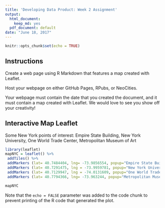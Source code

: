 ---
title: 'Developing Data Product: Week 2 Assignment'
output:
  html_document:
    keep_md: yes
  pdf_document: default
date: "June 18, 2017"
---

```{r setup, include=FALSE}
knitr::opts_chunk$set(echo = TRUE)
```

## Instructions
Create a web page using R Markdown that features a map created with Leaflet.

Host your webpage on either GitHub Pages, RPubs, or NeoCities.

Your webpage must contain the date that you created the document, and it must contain a map created with Leaflet. We would love to see you show off your creativity!


## Interactive Map Leaflet

Some New York points of interest: Empire State Building, New York University, One World Trade Center, Metropolitan Museum of Art

```{r}
library(leaflet)
mapNYC = leaflet() %>%
 addTiles() %>%
 addMarkers (lat= 40.7484404, lng= -73.9856554, popup="Empire State Building")%>%
 addMarkers (lat= 40.7291475, lng = -73.9959781, popup="New York University")%>%
 addMarkers (lat= 40.7129947, lng = -74.0131609, popup="One World Trade Center")%>%
 addMarkers (lat= 40.7794366, lng= -73.963244, popup="Metropolitan Museum of Art")

mapNYC
```

Note that the `echo = FALSE` parameter was added to the code chunk to prevent printing of the R code that generated the plot.
